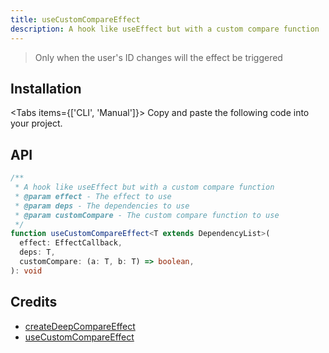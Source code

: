 ```yaml
---
title: useCustomCompareEffect
description: A hook like useEffect but with a custom compare function
---
```



> Only when the user's ID changes will the effect be triggered

<Demo01 />

## Installation

<Tabs items={['CLI', 'Manual']}>
  <Tab>
    <InstallCLI value='use-custom-compare-effect' />
  </Tab>
  <Tab>
    Copy and paste the following code into your project.
    <RegistrySourceCode value='use-custom-compare-effect' />
  </Tab>
</Tabs>

## API

```ts
/**
 * A hook like useEffect but with a custom compare function
 * @param effect - The effect to use
 * @param deps - The dependencies to use
 * @param customCompare - The custom compare function to use
 */
function useCustomCompareEffect<T extends DependencyList>(
  effect: EffectCallback,
  deps: T,
  customCompare: (a: T, b: T) => boolean,
): void
```

## Credits

- [createDeepCompareEffect](https://github.com/alibaba/hooks/blob/master/packages/hooks/src/createDeepCompareEffect/index.ts)
- [useCustomCompareEffect](https://github.com/streamich/react-use/blob/master/src/useCustomCompareEffect.ts)
